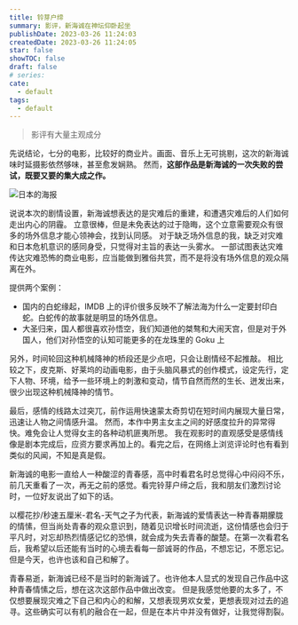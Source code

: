 ```yaml
---
title: 铃芽户缔
summary: 影评，新海诚在神坛仰卧起坐
publishDate: 2023-03-26 11:24:03
createdDate: 2023-03-26 11:24:05
star: false
showTOC: false
draft: false
# series:
cate:
  - default
tags:
  - default
---
```


> 影评有大量主观成分

先说结论，七分的电影，比较好的商业片。画面、音乐上无可挑剔，这次的新海诚味时延摄影依然够味，甚至愈发娴熟。
然而，**这部作品是新海诚的一次失败的尝试，既要又要的集大成之作。**

![日本的海报](/image/2023-03-26-11-27-59.png)

说说本次的剧情设置，新海诚想表达的是灾难后的重建，和遭遇灾难后的人们如何走出内心的阴霾。
立意很棒，但是未免表达的过于隐晦，这个立意需要观众有很多的场外信息才能心领神会，找到认同感。
对于缺乏场外信息的我，缺乏对灾难和日本危机意识的感同身受，只觉得对主旨的表达一头雾水。
一部试图表达灾难传达灾难恐怖的商业电影，应当能做到雅俗共赏，而不是将没有场外信息的观众隔离在外。

提供两个案例：

- 国内的白蛇缘起，IMDB 上的评价很多反映不了解法海为什么一定要封印白蛇。白蛇传的故事就是明显的场外信息。
- 大圣归来，国人都很喜欢孙悟空，我们知道他的桀骜和大闹天宫，但是对于外国人，他们对孙悟空的认知可能更多的在龙珠里的 Goku 上

另外，时间轮回这种机械降神的桥段还是少点吧，只会让剧情经不起推敲。
相比较之下，皮克斯、好莱坞的动画电影，由于头脑风暴式的创作模式，设定先行，定下人物、环境，给予一些环境上的刺激和变动，情节自然而然的生长、迸发出来，很少出现这种机械降神的情节。

最后，感情的线路太过突兀，前作运用快速蒙太奇剪切在短时间内展现大量日常，迅速让人物之间情感升温。
然而，本作中男主女主之间的好感度拉升的异常得快。难免会让人觉得女主的各种动机匪夷所思。
我在观影时的直观感受是感情线像是剧本完成后，应资方要求再加上的。看完之后，在网络上浏览评论时也有看到类似的风闻，不知是真是假。

新海诚的电影一直给人一种酸涩的青春感，高中时看君名时总觉得心中闷闷不乐，前几天重看了一次，再无之前的感觉。看完铃芽户缔之后，我和朋友们激烈讨论时，一位好友说出了如下的话。

<Quote>
  以樱花抄/秒速五厘米-君名-天气之子为代表，新海诚的爱情表达一种青春期朦胧的情愫，但当尚处青春的观众意识到，随着见识增长时间流逝，这份情感也会归于平凡时，对忘却热烈情感记忆的恐惧，就会成为失去青春的酸楚。在第一次看君名后，我希望以后还能有当时的心境去看每一部诚哥的作品，不想忘记，不愿忘记。但是今天，也许也该和自己和解了。
</Quote>

青春易逝，新海诚已经不是当时的新海诚了。也许他本人显式的发现自己作品中这种青春情愫之后，想在这次这部作品中做出改变。
但是我感觉他要的太多了，不仅想要展现灾难之下自己和内心的和解，又想表现男欢女爱，更想表现对过去的追寻。这些确实可以有机的融合在一起，但是在本片中并没有做好，让我觉得割裂。
